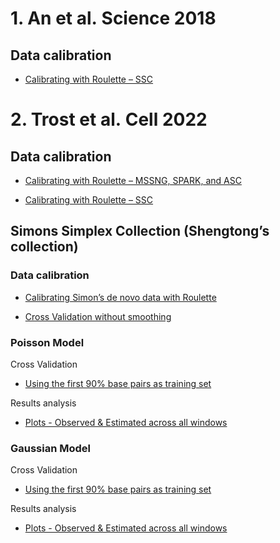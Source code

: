 # 1. An et al. Science 2018


## Data calibration 

- [Calibrating with Roulette -- SSC](https://xsun1229.github.io/mutation_rate/denovo_rl_an_calibration.html)


# 2. Trost et al. Cell 2022 

## Data calibration 

- [Calibrating with Roulette --  MSSNG, SPARK, and ASC](https://xsun1229.github.io/mutation_rate/denovo_rl_trost_calibration.html)


- [Calibrating with Roulette --  SSC](https://xsun1229.github.io/mutation_rate/denovo_rl_ssc_trost_calibration.html)





## Simons Simplex Collection (Shengtong's collection)

### Data calibration 

- [Calibrating Simon's de novo data with Roulette](https://xsun1229.github.io/mutation_rate/denovo_rl_simno_calibration.html)

- [Cross Validation without smoothing](https://xsun1229.github.io/mutation_rate/denovo_cv_wo_smoothing.html)


### Poisson Model

Cross Validation 

- [Using the first 90% base pairs as training set](https://xsun1229.github.io/mutation_rate/denovo_pois_traintest.html)

Results analysis

- [Plots - Observed & Estimated across all windows](https://xsun1229.github.io/mutation_rate/denovo_pois_allwindows.html)


### Gaussian Model

Cross Validation 

- [Using the first 90% base pairs as training set](https://xsun1229.github.io/mutation_rate/denovo_gaus_traintest.html)

Results analysis

- [Plots - Observed & Estimated across all windows](https://xsun1229.github.io/mutation_rate/denovo_gaus_allwindows.html)


